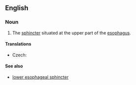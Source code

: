 ==English==
{{wikipedia}}
===Noun===
{{en-noun|head=[[upper]] [[esophageal]] [[sphincter]]}}

# {{anatomy}} The [[sphincter]] situated at the upper part of the [[esophagus]].

====Translations====
{{trans-top|sphincter}}
* Czech: {{t-|cs|horní jícnový svěrač|m}}
{{trans-mid}}
{{trans-bottom}}

====See also====
* [[lower esophageal sphincter]]